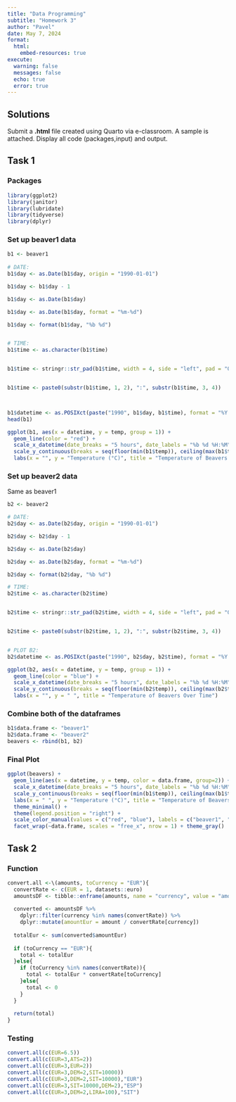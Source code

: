 ---
title: "Data Programming"
subtitle: "Homework 3"
author: "Pavel"
date: May 7, 2024
format: 
  html:
    embed-resources: true
execute: 
  warning: false
  messages: false
  echo: true
  error: true
---




## Solutions

Submit a **.html** file created using Quarto via e-classroom. A sample is attached. Display all code (packages,input) and output.


## Task 1
### Packages
```{r}
library(ggplot2)
library(janitor)
library(lubridate)
library(tidyverse)
library(dplyr)

```


### Set up beaver1 data

```{r}

b1 <- beaver1
  
# DATE: 
b1$day <- as.Date(b1$day, origin = "1990-01-01") 

b1$day <- b1$day - 1

b1$day <- as.Date(b1$day)

b1$day <- as.Date(b1$day, format = "%m-%d")

b1$day <- format(b1$day, "%b %d")


# TIME:
b1$time <- as.character(b1$time)


b1$time <- stringr::str_pad(b1$time, width = 4, side = "left", pad = "0")


b1$time <- paste0(substr(b1$time, 1, 2), ":", substr(b1$time, 3, 4))



b1$datetime <- as.POSIXct(paste("1990", b1$day, b1$time), format = "%Y %b %d %H:%M")
head(b1)

ggplot(b1, aes(x = datetime, y = temp, group = 1)) +
  geom_line(color = "red") +
  scale_x_datetime(date_breaks = "5 hours", date_labels = "%b %d %H:%M") +
  scale_y_continuous(breaks = seq(floor(min(b1$temp)), ceiling(max(b1$temp)), by = 0.5)) +
  labs(x = "", y = "Temperature (°C)", title = "Temperature of Beavers Over Time") 

```




### Set up beaver2 data
Same as beaver1
```{r}
b2 <- beaver2

# DATE: 
b2$day <- as.Date(b2$day, origin = "1990-01-01") 

b2$day <- b2$day - 1

b2$day <- as.Date(b2$day)

b2$day <- as.Date(b2$day, format = "%m-%d")

b2$day <- format(b2$day, "%b %d")

# TIME:
b2$time <- as.character(b2$time)


b2$time <- stringr::str_pad(b2$time, width = 4, side = "left", pad = "0")


b2$time <- paste0(substr(b2$time, 1, 2), ":", substr(b2$time, 3, 4))


# PLOT B2:
b2$datetime <- as.POSIXct(paste("1990", b2$day, b2$time), format = "%Y %b %d %H:%M")

ggplot(b2, aes(x = datetime, y = temp, group = 1)) +
  geom_line(color = "blue") +
  scale_x_datetime(date_breaks = "5 hours", date_labels = "%b %d %H:%M") +
  scale_y_continuous(breaks = seq(floor(min(b2$temp)), ceiling(max(b2$temp)), by = 0.5)) +
  labs(x = "", y = " ", title = "Temperature of Beavers Over Time") 


```


### Combine both of the dataframes
```{r}

b1$data.frame <- "beaver1"
b2$data.frame <- "beaver2"
beavers <- rbind(b1, b2)

```

### Final Plot
```{r}
ggplot(beavers) +
  geom_line(aes(x = datetime, y = temp, color = data.frame, group=2)) +
  scale_x_datetime(date_breaks = "5 hours", date_labels = "%b %d %H:%M") +
  scale_y_continuous(breaks = seq(floor(min(b1$temp)), ceiling(max(b1$temp)), by = 0.5)) +
  labs(x = " ", y = "Temperature (°C)", title = "Temperature of Beavers Over Time") +
  theme_minimal() +
  theme(legend.position = "right") +
  scale_color_manual(values = c("red", "blue"), labels = c("beaver1", "beaver2")) +
  facet_wrap(~data.frame, scales = "free_x", nrow = 1) + theme_gray()

```

## Task 2

### Function
```{r}
convert.all <-\(amounts, toCurrency = "EUR"){
  convertRate <- c(EUR = 1, datasets::euro)
  amountsDF <- tibble::enframe(amounts, name = "currency", value = "amount")
  
  converted <- amountsDF %>%
    dplyr::filter(currency %in% names(convertRate)) %>%
    dplyr::mutate(amountEur = amount / convertRate[currency])
  
  totalEur <- sum(converted$amountEur)
  
  if (toCurrency == "EUR"){
    total <- totalEur
  }else{
    if (toCurrency %in% names(convertRate)){
      total <- totalEur * convertRate[toCurrency]
    }else{
      total <- 0
    }
  }
  
  return(total)
}
```


### Testing
```{r}
convert.all(c(EUR=6.5))
convert.all(c(EUR=3,ATS=2))
convert.all(c(EUR=3,EUR=2))
convert.all(c(EUR=3,DEM=2,SIT=10000))
convert.all(c(EUR=3,DEM=2,SIT=10000),"EUR")
convert.all(c(EUR=3,SIT=10000,DEM=2),"ESP")
convert.all(c(EUR=3,DEM=2,LIRA=100),"SIT")



```


